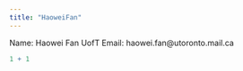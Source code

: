 ```yaml
---
title: "HaoweiFan"
---
```


Name: Haowei Fan
UofT Email: haowei.fan@utoronto.mail.ca

```r
1 + 1
```
